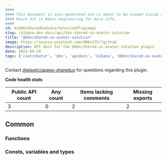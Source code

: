 ```yaml
---
####
#### This document is auto-generated and is meant to be viewed inside our experimental, new docs system.
#### Reach out in #docs-engineering for more info.
####
id: kibKbnSharedUxAvatarSolutionPluginApi
slug: /kibana-dev-docs/api/kbn-shared-ux-avatar-solution
title: "@kbn/shared-ux-avatar-solution"
image: https://source.unsplash.com/400x175/?github
description: API docs for the @kbn/shared-ux-avatar-solution plugin
date: 2023-09-29
tags: ['contributor', 'dev', 'apidocs', 'kibana', '@kbn/shared-ux-avatar-solution']
---
```




Contact [@elastic/appex-sharedux](https://github.com/orgs/elastic/teams/appex-sharedux) for questions regarding this plugin.

**Code health stats**

| Public API count  | Any count | Items lacking comments | Missing exports |
|-------------------|-----------|------------------------|-----------------|
| 3 | 0 | 2 | 2 |

## Common

### Functions
<DocDefinitionList data={kbnSharedUxAvatarSolutionObj.common.functions}/>

### Consts, variables and types
<DocDefinitionList data={kbnSharedUxAvatarSolutionObj.common.misc}/>

